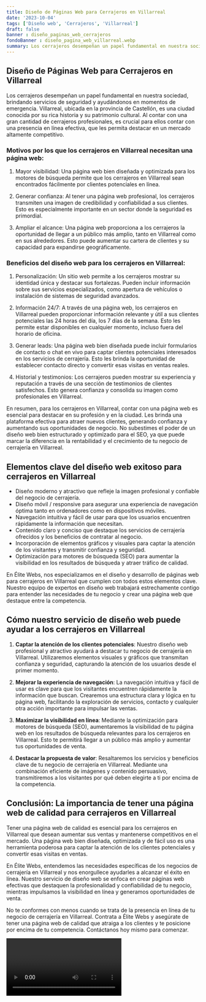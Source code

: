 ```yaml
---
title: Diseño de Páginas Web para Cerrajeros en Villarreal
date: '2023-10-04'
tags: ['Diseño web', 'Cerrajeros', 'Villarreal']
draft: false
banner : diseño_paginas_web_cerrajeros
fondoBanner : diseño_pagina_web_villarreal.webp
summary: Los cerrajeros desempeñan un papel fundamental en nuestra sociedad, brindando servicios de seguridad y ayudándonos en momentos de emergencia. Villarreal, ubicada en la provincia de Castellón, es una ciudad conocida por su rica historia y su patrimonio cultural. Al contar con una gran cantidad de cerrajeros profesionales, es crucial para ellos contar con una presencia en línea efectiva, que les permita destacar en un mercado altamente competitivo.
---
```


## Diseño de Páginas Web para Cerrajeros en Villarreal

Los cerrajeros desempeñan un papel fundamental en nuestra sociedad, brindando servicios de seguridad y ayudándonos en momentos de emergencia. Villarreal, ubicada en la provincia de Castellón, es una ciudad conocida por su rica historia y su patrimonio cultural. Al contar con una gran cantidad de cerrajeros profesionales, es crucial para ellos contar con una presencia en línea efectiva, que les permita destacar en un mercado altamente competitivo.

### Motivos por los que los cerrajeros en Villarreal necesitan una página web:

1. Mayor visibilidad: Una página web bien diseñada y optimizada para los motores de búsqueda permite que los cerrajeros en Villarreal sean encontrados fácilmente por clientes potenciales en línea.

2. Generar confianza: Al tener una página web profesional, los cerrajeros transmiten una imagen de credibilidad y confiabilidad a sus clientes. Esto es especialmente importante en un sector donde la seguridad es primordial.

3. Ampliar el alcance: Una página web proporciona a los cerrajeros la oportunidad de llegar a un público más amplio, tanto en Villarreal como en sus alrededores. Esto puede aumentar su cartera de clientes y su capacidad para expandirse geográficamente.

### Beneficios del diseño web para los cerrajeros en Villarreal:

1. Personalización: Un sitio web permite a los cerrajeros mostrar su identidad única y destacar sus fortalezas. Pueden incluir información sobre sus servicios especializados, como apertura de vehículos o instalación de sistemas de seguridad avanzados.

2. Información 24/7: A través de una página web, los cerrajeros en Villarreal pueden proporcionar información relevante y útil a sus clientes potenciales las 24 horas del día, los 7 días de la semana. Esto les permite estar disponibles en cualquier momento, incluso fuera del horario de oficina.

3. Generar leads: Una página web bien diseñada puede incluir formularios de contacto o chat en vivo para captar clientes potenciales interesados en los servicios de cerrajería. Esto les brinda la oportunidad de establecer contacto directo y convertir esas visitas en ventas reales.

4. Historial y testimonios: Los cerrajeros pueden mostrar su experiencia y reputación a través de una sección de testimonios de clientes satisfechos. Esto genera confianza y consolida su imagen como profesionales en Villarreal.

En resumen, para los cerrajeros en Villarreal, contar con una página web es esencial para destacar en su profesión y en la ciudad. Les brinda una plataforma efectiva para atraer nuevos clientes, generando confianza y aumentando sus oportunidades de negocio. No subestimes el poder de un diseño web bien estructurado y optimizado para el SEO, ya que puede marcar la diferencia en la rentabilidad y el crecimiento de tu negocio de cerrajería en Villarreal.

<GifSeo />

<Cta />

## Elementos clave del diseño web exitoso para cerrajeros en Villarreal

- Diseño moderno y atractivo que refleje la imagen profesional y confiable del negocio de cerrajería.
- Diseño móvil / responsive para asegurar una experiencia de navegación óptima tanto en ordenadores como en dispositivos móviles.
- Navegación intuitiva y fácil de usar para que los usuarios encuentren rápidamente la información que necesitan.
- Contenido claro y conciso que destaque los servicios de cerrajería ofrecidos y los beneficios de contratar al negocio.
- Incorporación de elementos gráficos y visuales para captar la atención de los visitantes y transmitir confianza y seguridad.
- Optimización para motores de búsqueda (SEO) para aumentar la visibilidad en los resultados de búsqueda y atraer tráfico de calidad.

En Élite Webs, nos especializamos en el diseño y desarrollo de páginas web para cerrajeros en Villarreal que cumplen con todos estos elementos clave. Nuestro equipo de expertos en diseño web trabajará estrechamente contigo para entender las necesidades de tu negocio y crear una página web que destaque entre la competencia.

## Cómo nuestro servicio de diseño web puede ayudar a los cerrajeros en Villarreal

1. **Captar la atención de los clientes potenciales**: Nuestro diseño web profesional y atractivo ayudará a destacar tu negocio de cerrajería en Villarreal. Utilizaremos elementos visuales y gráficos que transmitan confianza y seguridad, capturando la atención de los usuarios desde el primer momento.

2. **Mejorar la experiencia de navegación**: La navegación intuitiva y fácil de usar es clave para que los visitantes encuentren rápidamente la información que buscan. Crearemos una estructura clara y lógica en tu página web, facilitando la exploración de servicios, contacto y cualquier otra acción importante para impulsar las ventas.

3. **Maximizar la visibilidad en línea**: Mediante la optimización para motores de búsqueda (SEO), aumentaremos la visibilidad de tu página web en los resultados de búsqueda relevantes para los cerrajeros en Villarreal. Esto te permitirá llegar a un público más amplio y aumentar tus oportunidades de venta.

4. **Destacar la propuesta de valor**: Resaltaremos los servicios y beneficios clave de tu negocio de cerrajería en Villarreal. Mediante una combinación eficiente de imágenes y contenido persuasivo, transmitiremos a los visitantes por qué deben elegirte a ti por encima de la competencia.

## Conclusión: La importancia de tener una página web de calidad para cerrajeros en Villarreal

Tener una página web de calidad es esencial para los cerrajeros en Villarreal que desean aumentar sus ventas y mantenerse competitivos en el mercado. Una página web bien diseñada, optimizada y de fácil uso es una herramienta poderosa para captar la atención de los clientes potenciales y convertir esas visitas en ventas.

En Élite Webs, entendemos las necesidades específicas de los negocios de cerrajería en Villarreal y nos enorgullece ayudarles a alcanzar el éxito en línea. Nuestro servicio de diseño web se enfoca en crear páginas web efectivas que destaquen la profesionalidad y confiabilidad de tu negocio, mientras impulsamos la visibilidad en línea y generamos oportunidades de venta.

No te conformes con menos cuando se trata de la presencia en línea de tu negocio de cerrajería en Villarreal. Contrata a Élite Webs y asegúrate de tener una página web de calidad que atraiga a los clientes y te posicione por encima de tu competencia. Contáctanos hoy mismo para comenzar.

<Video />

<CtaBot job='Cerrajeros' city='Villarreal'/>

<Gmaps query='Villarreal+españa+maps' />